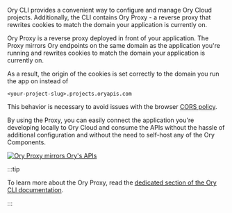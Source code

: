 Ory CLI provides a convenient way to configure and manage Ory Cloud projects.
Additionally, the CLI contains Ory Proxy - a reverse proxy that rewrites cookies
to match the domain your application is currently on.

Ory Proxy is a reverse proxy deployed in front of your application. The Proxy
mirrors Ory endpoints on the same domain as the application you're running and
rewrites cookies to match the domain your application is currently on.

As a result, the origin of the cookies is set correctly to the domain you run
the app on instead of <br />

```
<your-project-slug>.projects.oryapis.com
```

This behavior is necessary to avoid issues with the browser
[CORS policy](https://developer.mozilla.org/en-US/docs/Web/HTTP/CORS).

By using the Proxy, you can easily connect the application you're developing
locally to Ory Cloud and consume the APIs without the hassle of additional
configuration and without the need to self-host any of the Ory Components.

[![Ory Proxy mirrors Ory's APIs](https://mermaid.ink/img/pako:eNptkMFKxEAMhl8l5GIXdm1BT3MQWlxEEBxWL8JchjbaYqcZMlO0bPfdna71sGBOP-H7EpIj1twQKvwQ61t4OpgBUlVZJfwVSDaw293ND_tXaGP0Ks97rm3fcojqtiiKGXT2LBNo4e9p8-vqs-I6EZYANkJ-zTLlM5T6cYGvwpLCBf3vgpvzgjJ741Gg9H41ykU4UPA8BJr1OuaiWeEWHYmzXZNOOy6IwdiSI4MqxcbKp0EznBI3-sZG2jddZEH1bvtAW7Rj5JdpqFFFGekPuu9sepNbqdMP2FdlPQ)](https://mermaid-js.github.io/mermaid-live-editor/edit#pako:eNptkMFKxEAMhl8l5GIXdm1BT3MQWlxEEBxWL8JchjbaYqcZMlO0bPfdna71sGBOP-H7EpIj1twQKvwQ61t4OpgBUlVZJfwVSDaw293ND_tXaGP0Ks97rm3fcojqtiiKGXT2LBNo4e9p8-vqs-I6EZYANkJ-zTLlM5T6cYGvwpLCBf3vgpvzgjJ741Gg9H41ykU4UPA8BJr1OuaiWeEWHYmzXZNOOy6IwdiSI4MqxcbKp0EznBI3-sZG2jddZEH1bvtAW7Rj5JdpqFFFGekPuu9sepNbqdMP2FdlPQ)

:::tip

To learn more about the Ory Proxy, read the
[dedicated section of the Ory CLI documentation](../cli/proxy-and-tunnel).

:::
